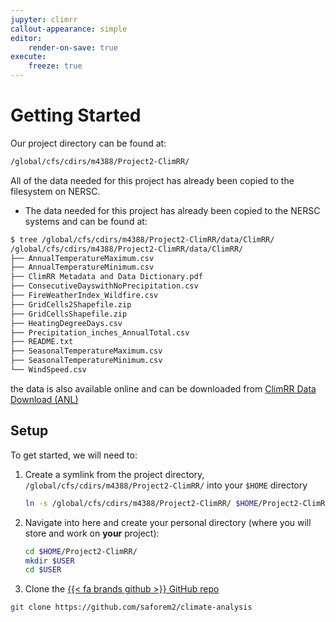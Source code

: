 ```yaml
---
jupyter: climrr
callout-appearance: simple
editor:
    render-on-save: true
execute:
    freeze: true
---
```


# Getting Started

Our project directory can be found at:

```bash
/global/cfs/cdirs/m4388/Project2-ClimRR/
```

All of the data needed for this project has already been copied to the filesystem on NERSC.

::: {.callout-important title="Finding the data" collapse="true" style="width:100%; place-self: end;"}

- The data needed for this project has already been copied to the NERSC systems and can be found at:

```bash
$ tree /global/cfs/cdirs/m4388/Project2-ClimRR/data/ClimRR/
/global/cfs/cdirs/m4388/Project2-ClimRR/data/ClimRR/
├── AnnualTemperatureMaximum.csv
├── AnnualTemperatureMinimum.csv
├── ClimRR Metadata and Data Dictionary.pdf
├── ConsecutiveDayswithNoPrecipitation.csv
├── FireWeatherIndex_Wildfire.csv
├── GridCells2Shapefile.zip
├── GridCellsShapefile.zip
├── HeatingDegreeDays.csv
├── Precipitation_inches_AnnualTotal.csv
├── README.txt
├── SeasonalTemperatureMaximum.csv
├── SeasonalTemperatureMinimum.csv
└── WindSpeed.csv
```

the data is also available online and can be downloaded from [ClimRR Data Download
(ANL)](https://anl.box.com/s/hmkkgkrkzxxocfe9kpgrzk2gfc4gizp8)

:::

## Setup

To get started, we will need to:

1. Create a symlink from the project directory,
   `/global/cfs/cdirs/m4388/Project2-ClimRR/` into your `$HOME` directory

   ```bash
   ln -s /global/cfs/cdirs/m4388/Project2-ClimRR/ $HOME/Project2-ClimRR
   ```

2. Navigate into here and create your personal directory (where you will store
   and work on **your** project):

   ```bash
   cd $HOME/Project2-ClimRR/
   mkdir $USER
   cd $USER
   ```

3. Clone the [{{< fa brands github >}} GitHub repo](https://github.com/saforem2/climate-analysis)

  ```bash
  git clone https://github.com/saforem2/climate-analysis
  ```
